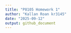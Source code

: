 ```yaml
---
title: "P8105 Homework 1"
author: "Kallan Roan kr3145"
date: "2025-09-12"
output: github_document
---
```




